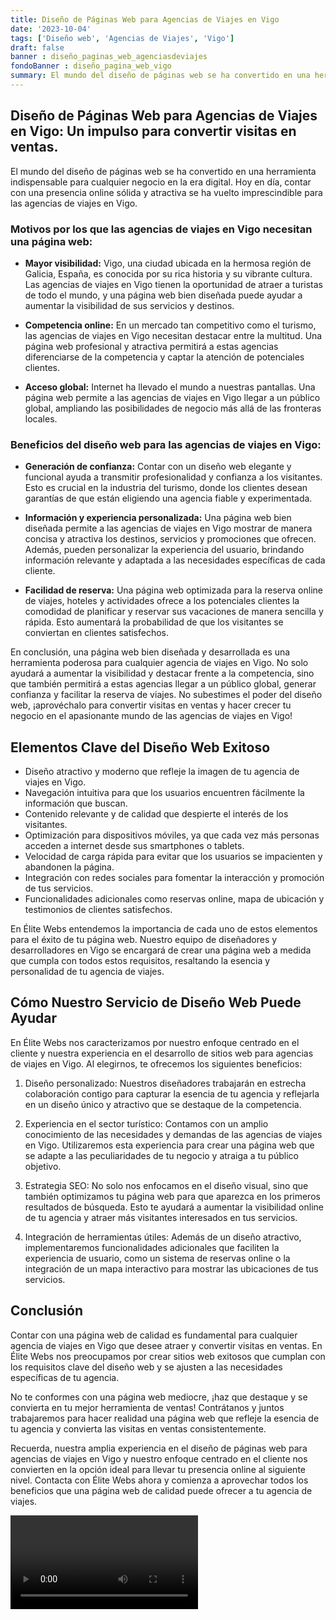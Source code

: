 ```yaml
---
title: Diseño de Páginas Web para Agencias de Viajes en Vigo
date: '2023-10-04'
tags: ['Diseño web', 'Agencias de Viajes', 'Vigo']
draft: false
banner : diseño_paginas_web_agenciasdeviajes
fondoBanner : diseño_pagina_web_vigo
summary: El mundo del diseño de páginas web se ha convertido en una herramienta indispensable para cualquier negocio en la era digital. Hoy en día, contar con una presencia online sólida y atractiva se ha vuelto imprescindible para las agencias de viajes en Vigo.
---
```


## Diseño de Páginas Web para Agencias de Viajes en Vigo: Un impulso para convertir visitas en ventas.

El mundo del diseño de páginas web se ha convertido en una herramienta indispensable para cualquier negocio en la era digital. Hoy en día, contar con una presencia online sólida y atractiva se ha vuelto imprescindible para las agencias de viajes en Vigo.

### Motivos por los que las agencias de viajes en Vigo necesitan una página web:

- **Mayor visibilidad:** Vigo, una ciudad ubicada en la hermosa región de Galicia, España, es conocida por su rica historia y su vibrante cultura. Las agencias de viajes en Vigo tienen la oportunidad de atraer a turistas de todo el mundo, y una página web bien diseñada puede ayudar a aumentar la visibilidad de sus servicios y destinos.

- **Competencia online:** En un mercado tan competitivo como el turismo, las agencias de viajes en Vigo necesitan destacar entre la multitud. Una página web profesional y atractiva permitirá a estas agencias diferenciarse de la competencia y captar la atención de potenciales clientes.

- **Acceso global:** Internet ha llevado el mundo a nuestras pantallas. Una página web permite a las agencias de viajes en Vigo llegar a un público global, ampliando las posibilidades de negocio más allá de las fronteras locales.

### Beneficios del diseño web para las agencias de viajes en Vigo:

- **Generación de confianza:** Contar con un diseño web elegante y funcional ayuda a transmitir profesionalidad y confianza a los visitantes. Esto es crucial en la industria del turismo, donde los clientes desean garantías de que están eligiendo una agencia fiable y experimentada.

- **Información y experiencia personalizada:** Una página web bien diseñada permite a las agencias de viajes en Vigo mostrar de manera concisa y atractiva los destinos, servicios y promociones que ofrecen. Además, pueden personalizar la experiencia del usuario, brindando información relevante y adaptada a las necesidades específicas de cada cliente.

- **Facilidad de reserva:** Una página web optimizada para la reserva online de viajes, hoteles y actividades ofrece a los potenciales clientes la comodidad de planificar y reservar sus vacaciones de manera sencilla y rápida. Esto aumentará la probabilidad de que los visitantes se conviertan en clientes satisfechos.

En conclusión, una página web bien diseñada y desarrollada es una herramienta poderosa para cualquier agencia de viajes en Vigo. No solo ayudará a aumentar la visibilidad y destacar frente a la competencia, sino que también permitirá a estas agencias llegar a un público global, generar confianza y facilitar la reserva de viajes. No subestimes el poder del diseño web, ¡aprovéchalo para convertir visitas en ventas y hacer crecer tu negocio en el apasionante mundo de las agencias de viajes en Vigo!

<GifSeo />

<Cta />

## Elementos Clave del Diseño Web Exitoso

- Diseño atractivo y moderno que refleje la imagen de tu agencia de viajes en Vigo.
- Navegación intuitiva para que los usuarios encuentren fácilmente la información que buscan.
- Contenido relevante y de calidad que despierte el interés de los visitantes.
- Optimización para dispositivos móviles, ya que cada vez más personas acceden a internet desde sus smartphones o tablets.
- Velocidad de carga rápida para evitar que los usuarios se impacienten y abandonen la página.
- Integración con redes sociales para fomentar la interacción y promoción de tus servicios.
- Funcionalidades adicionales como reservas online, mapa de ubicación y testimonios de clientes satisfechos.

En Élite Webs entendemos la importancia de cada uno de estos elementos para el éxito de tu página web. Nuestro equipo de diseñadores y desarrolladores en Vigo se encargará de crear una página web a medida que cumpla con todos estos requisitos, resaltando la esencia y personalidad de tu agencia de viajes.

## Cómo Nuestro Servicio de Diseño Web Puede Ayudar

En Élite Webs nos caracterizamos por nuestro enfoque centrado en el cliente y nuestra experiencia en el desarrollo de sitios web para agencias de viajes en Vigo. Al elegirnos, te ofrecemos los siguientes beneficios:

1. Diseño personalizado: Nuestros diseñadores trabajarán en estrecha colaboración contigo para capturar la esencia de tu agencia y reflejarla en un diseño único y atractivo que se destaque de la competencia.

2. Experiencia en el sector turístico: Contamos con un amplio conocimiento de las necesidades y demandas de las agencias de viajes en Vigo. Utilizaremos esta experiencia para crear una página web que se adapte a las peculiaridades de tu negocio y atraiga a tu público objetivo.

3. Estrategia SEO: No solo nos enfocamos en el diseño visual, sino que también optimizamos tu página web para que aparezca en los primeros resultados de búsqueda. Esto te ayudará a aumentar la visibilidad online de tu agencia y atraer más visitantes interesados en tus servicios.

4. Integración de herramientas útiles: Además de un diseño atractivo, implementaremos funcionalidades adicionales que faciliten la experiencia de usuario, como un sistema de reservas online o la integración de un mapa interactivo para mostrar las ubicaciones de tus servicios.

## Conclusión

Contar con una página web de calidad es fundamental para cualquier agencia de viajes en Vigo que desee atraer y convertir visitas en ventas. En Élite Webs nos preocupamos por crear sitios web exitosos que cumplan con los requisitos clave del diseño web y se ajusten a las necesidades específicas de tu agencia.

No te conformes con una página web mediocre, ¡haz que destaque y se convierta en tu mejor herramienta de ventas! Contrátanos y juntos trabajaremos para hacer realidad una página web que refleje la esencia de tu agencia y convierta las visitas en ventas consistentemente.

Recuerda, nuestra amplia experiencia en el diseño de páginas web para agencias de viajes en Vigo y nuestro enfoque centrado en el cliente nos convierten en la opción ideal para llevar tu presencia online al siguiente nivel. Contacta con Élite Webs ahora y comienza a aprovechar todos los beneficios que una página web de calidad puede ofrecer a tu agencia de viajes.

<Video />

<CtaBot job='Agencias de Viajes' city='Vigo'/>

<Gmaps query='Vigo+españa+maps' />